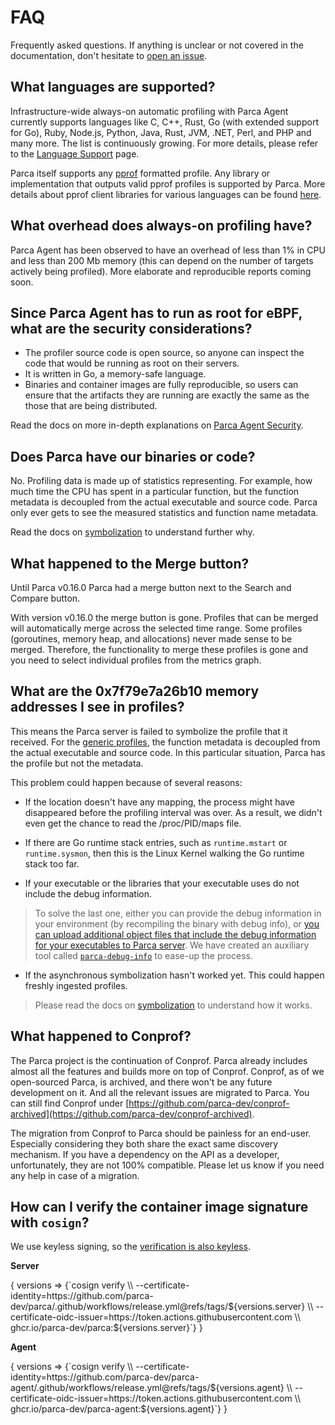 
# FAQ

Frequently asked questions. If anything is unclear or not covered in the documentation, don't hesitate to [open an issue](https://github.com/parca-dev/parca/issues/new).

## What languages are supported?

Infrastructure-wide always-on automatic profiling with Parca Agent currently supports languages like C, C++, Rust, Go (with extended support for Go), Ruby, Node.js, Python, Java, Rust, JVM, .NET, Perl, and PHP and many more. The list is continuously growing. For more details, please refer to the [Language Support](https://www.parca.dev/docs/language-support) page.

Parca itself supports any [pprof](https://github.com/google/pprof) formatted profile. Any library or implementation that outputs valid pprof profiles is supported by Parca. More details about pprof client libraries for various languages can be found [here](https://www.parca.dev/docs/ingestion#pull-based).

## What overhead does always-on profiling have?

Parca Agent has been observed to have an overhead of less than 1% in CPU and less than 200 Mb memory (this can depend on the number of targets actively being profiled). More elaborate and reproducible reports coming soon.

## Since Parca Agent has to run as root for eBPF, what are the security considerations?

* The profiler source code is open source, so anyone can inspect the code that would be running as root on their servers.
* It is written in Go, a memory-safe language.
* Binaries and container images are fully reproducible, so users can ensure that the artifacts they are running are exactly the same as the those that are being distributed.

Read the docs on more in-depth explanations on [Parca Agent Security](./parca-agent-security).

## Does Parca have our binaries or code?

No. Profiling data is made up of statistics representing. For example, how much time the CPU has spent in a particular function, but the function metadata is decoupled from the actual executable and source code. Parca only ever gets to see the measured statistics and function name metadata.

Read the docs on [symbolization](https://www.parca.dev/docs/symbolization) to understand further why.

## What happened to the Merge button?

Until Parca v0.16.0 Parca had a merge button next to the Search and Compare button.

With version v0.16.0 the merge button is gone. Profiles that can be merged will automatically merge across the selected time range. Some profiles (goroutines, memory heap, and allocations) never made sense to be merged. Therefore, the functionality to
merge these profiles is gone and you need to select individual profiles from the metrics graph.

## What are the 0x7f79e7a26b10 memory addresses I see in profiles?

This means the Parca server is failed to symbolize the profile that it received. For the [generic profiles](/docs/symbolization#type-of-profiles), the function metadata is decoupled from the actual executable and source code. In this particular situation, Parca has the profile but not the metadata.

This problem could happen because of several reasons:

* If the location doesn't have any mapping, the process might have disappeared before the profiling interval was over. As a result, we didn't even get the chance to read the /proc/PID/maps file.

* If there are Go runtime stack entries, such as `runtime.mstart` or `runtime.sysmon`, then this is the Linux Kernel walking the Go runtime stack too far.

* If your executable or the libraries that your executable uses do not include the debug information.

> To solve the last one, either you can provide the debug information in your environment (by recompiling the binary with debug info), or [you can upload additional object files that include the debug information for your executables to Parca server](https://buf.build/parca-dev/parca/docs/main/parca.debuginfo.v1alpha1). We have created an auxiliary tool called [`parca-debug-info`](/docs/debuginfo-cli) to ease-up the process.

* If the asynchronous symbolization hasn't worked yet. This could happen freshly ingested profiles.

> Please read the docs on [symbolization](https://www.parca.dev/docs/symbolization) to understand how it works.

## What happened to Conprof?

The Parca project is the continuation of Conprof. Parca already includes almost all the features and builds more on top of Conprof.
Conprof, as of we open-sourced Parca, is archived, and there won't be any future development on it. And all the relevant issues are migrated to Parca.
You can still find Conprof under [https://github.com/parca-dev/conprof-archived](https://github.com/parca-dev/conprof-archived).

The migration from Conprof to Parca should be painless for an end-user. Especially considering they both share the exact same discovery mechanism.
If you have a dependency on the API as a developer, unfortunately, they are not 100% compatible.
Please let us know if you need any help in case of a migration.

## How can I verify the container image signature with `cosign`?

We use keyless signing, so the [verification is also keyless](https://docs.sigstore.dev/cosign/verify/#keyless-verification-using-openid-connect).

**Server**

<WithVersions language="bash">
    { versions =>
        <CodeBlock className="language-bash">
        {`cosign verify \\
  --certificate-identity=https://github.com/parca-dev/parca/.github/workflows/release.yml@refs/tags/${versions.server} \\
  --certificate-oidc-issuer=https://token.actions.githubusercontent.com \\
  ghcr.io/parca-dev/parca:${versions.server}`}
        </CodeBlock>
    }
</WithVersions>

**Agent**

<WithVersions language="bash">
    { versions =>
        <CodeBlock className="language-bash">
        {`cosign verify \\
  --certificate-identity=https://github.com/parca-dev/parca-agent/.github/workflows/release.yml@refs/tags/${versions.agent} \\
  --certificate-oidc-issuer=https://token.actions.githubusercontent.com \\
  ghcr.io/parca-dev/parca-agent:${versions.agent}`}
        </CodeBlock>
    }
</WithVersions>
